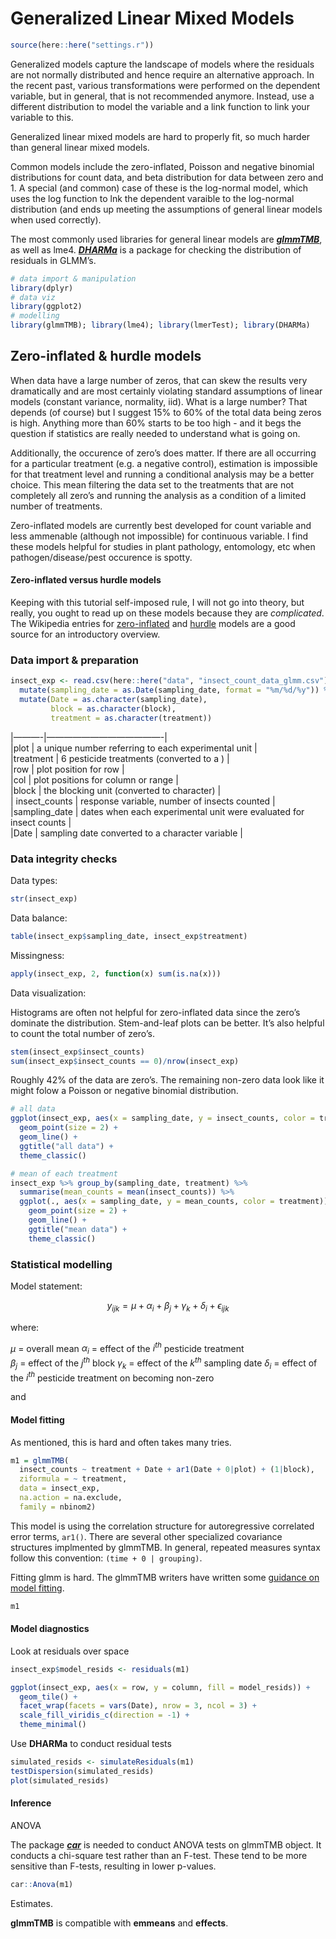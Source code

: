 # Generalized Linear Mixed Models

```r
source(here::here("settings.r"))
```

Generalized models capture the landscape of models where the residuals are not normally distributed and hence require an alternative approach. In the recent past, various transformations were performed on the dependent variable, but in general, that is not recommended anymore. Instead, use a different distribution to model the variable and a link function to link your variable to this. 

Generalized linear mixed models are hard to properly fit, so much harder than general linear mixed models. 

Common models include the zero-inflated, Poisson and negative binomial distributions for count data, and beta distribution for data between zero and 1.  A special (and common) case of these is the log-normal model, which uses the log function to lnk the dependent varaible to the log-normal distribution (and ends up meeting the assumptions of general linear models when used correctly). 

The most commonly used libraries for general linear models are ***[glmmTMB](https://glmmtmb.github.io/glmmTMB/)***, as well as lme4. ***[DHARMa]()*** is a package for checking the distribution of residuals in GLMM's. 
```r
# data import & manipulation
library(dplyr)
# data viz
library(ggplot2)
# modelling
library(glmmTMB); library(lme4); library(lmerTest); library(DHARMa)
```

## Zero-inflated & hurdle models

When data have a large number of zeros, that can skew the results very dramatically and are most certainly violating standard assumptions of linear models (constant variance, normality, iid). What is a large number? That depends (of course) but I suggest 15% to 60% of the total data being zeros is high. Anything more than 60% starts to be too high - and it begs the question if statistics are really needed to understand what is going on. 

Additionally, the occurence of zero's does matter. If there are all occurring for a particular treatment (e.g. a negative control), estimation is impossible for that treatment level and running a conditional analysis may be a better choice. This mean filtering the data set to the treatments that are not completely all zero's and running the analysis as a condition of a limited number of treatments. 

Zero-inflated models are currently best developed for count variable and less ammenable (although not impossible) for continuous variable. I find these models helpful for studies in plant pathology, entomology, etc when pathogen/disease/pest occurence is spotty. 

#### Zero-inflated versus hurdle models

Keeping with this tutorial self-imposed rule, I will not go into theory, but really, you ought to read up on these models because they are *complicated*. The Wikipedia entries for [zero-inflated](https://en.wikipedia.org/wiki/Zero-inflated_model) and [hurdle](https://en.wikipedia.org/wiki/Hurdle_model) models are a good source for an introductory overview. 

### Data import & preparation

```r
insect_exp <- read.csv(here::here("data", "insect_count_data_glmm.csv")) %>% 
  mutate(sampling_date = as.Date(sampling_date, format = "%m/%d/%y")) %>% 
  mutate(Date = as.character(sampling_date), 
         block = as.character(block),
         treatment = as.character(treatment))
```

|----------|----------------------------------------|       
|plot | a unique number referring to each experimental unit |       
|treatment |  6 pesticide treatments (converted to a ) |       
|row | plot position for row |        
|col |  plot positions for column or range |       
|block | the blocking unit (converted to character) |       
| insect_counts | response variable, number of insects counted |        
|sampling_date |  dates when each experimental unit were evaluated for insect counts |         
|Date | sampling date converted to a character variable |         

### Data integrity checks 

Data types: 
```r
str(insect_exp)
```

Data balance: 
```r
table(insect_exp$sampling_date, insect_exp$treatment)
```
Missingness: 
```r
apply(insect_exp, 2, function(x) sum(is.na(x)))
```

Data visualization: 

Histograms are often not helpful for zero-inflated data since the zero's dominate the distribution. Stem-and-leaf plots can be better. It's also helpful to count the total number of zero's. 
```r
stem(insect_exp$insect_counts)
sum(insect_exp$insect_counts == 0)/nrow(insect_exp)
```

Roughly 42% of the data are zero's. The remaining non-zero data look like it might folow a Poisson or negative binomial distribution. 

```r
# all data
ggplot(insect_exp, aes(x = sampling_date, y = insect_counts, color = treatment, group = plot)) +
  geom_point(size = 2) +
  geom_line() +
  ggtitle("all data") + 
  theme_classic()

# mean of each treatment
insect_exp %>% group_by(sampling_date, treatment) %>% 
  summarise(mean_counts = mean(insect_counts)) %>% 
  ggplot(., aes(x = sampling_date, y = mean_counts, color = treatment)) +
    geom_point(size = 2) +
    geom_line() +
    ggtitle("mean data") + 
    theme_classic()
```

### Statistical modelling

Model statement:  

$$y_{ijk} = \mu + \alpha_i + \beta_j + \gamma_k + \delta_i + \epsilon_{ijk}$$         

where: 

$\mu$ = overall mean
$\alpha_i$ = effect of the $i^{th}$ pesticide treatment         
$\beta_j$ = effect of the $j^{th}$ block 
$\gamma_k$ = effect of the $k^{th}$ sampling date
$\delta_i$ = effect of the $i^{th}$ pesticide treatment on becoming non-zero

and


#### Model fitting

As mentioned, this is hard and often takes many tries. 

```r
m1 = glmmTMB(
  insect_counts ~ treatment + Date + ar1(Date + 0|plot) + (1|block),
  ziformula = ~ treatment,
  data = insect_exp, 
  na.action = na.exclude, 
  family = nbinom2)
```

This model is using the correlation structure for autoregressive correlated error terms, `ar1()`. There are several other specialized covariance structures implmented by glmmTMB. In general, repeated measures syntax follow this convention: `(time + 0 | grouping)`.

Fitting glmm is hard. The glmmTMB writers have written some [guidance on model fitting](https://glmmtmb.github.io/glmmTMB/articles/troubleshooting.html). 


```r
m1
```

#### Model diagnostics

Look at residuals over space

```r
insect_exp$model_resids <- residuals(m1)

ggplot(insect_exp, aes(x = row, y = column, fill = model_resids)) +
  geom_tile() + 
  facet_wrap(facets = vars(Date), nrow = 3, ncol = 3) + 
  scale_fill_viridis_c(direction = -1) + 
  theme_minimal()
```

Use **DHARMa** to conduct residual tests

```r
simulated_resids <- simulateResiduals(m1)
testDispersion(simulated_resids)
plot(simulated_resids)
```

#### Inference

ANOVA

The package ***[car]()*** is needed to conduct ANOVA tests on glmmTMB object. It conducts a chi-square test rather than an F-test. These tend to be more sensitive than F-tests, resulting in lower p-values. 

```r
car::Anova(m1)
```

Estimates. 

**glmmTMB** is compatible with **emmeans** and **effects**.

```r

```



